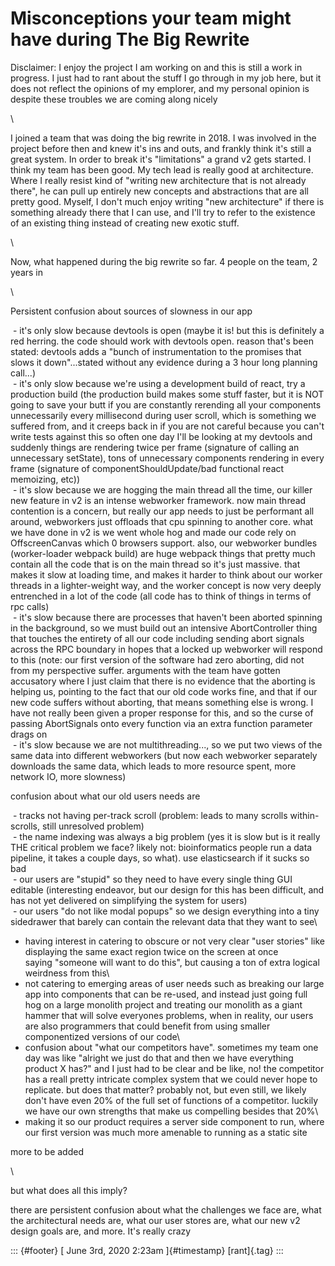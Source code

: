 Misconceptions your team might have during The Big Rewrite
==========================================================

Disclaimer: I enjoy the project I am working on and this is still a work
in progress. I just had to rant about the stuff I go through in my job
here, but it does not reflect the opinions of my emplorer, and my
personal opinion is despite these troubles we are coming along nicely

\

I joined a team that was doing the big rewrite in 2018. I was involved
in the project before then and knew it's ins and outs, and frankly think
it's still a great system. In order to break it's "limitations" a grand
v2 gets started. I think my team has been good. My tech lead is really
good at architecture. Where I really resist kind of "writing new
architecture that is not already there", he can pull up entirely new
concepts and abstractions that are all pretty good. Myself, I don't much
enjoy writing "new architecture" if there is something already there
that I can use, and I'll try to refer to the existence of an existing
thing instead of creating new exotic stuff. 

\

Now, what happened during the big rewrite so far. 4 people on the team,
2 years in

\

Persistent confusion about sources of slowness in our app

 - it's only slow because devtools is open (maybe it is! but this is
definitely a red herring. the code should work with devtools open.
reason that's been stated: devtools adds a "bunch of instrumentation to
the promises that slows it down"...stated without any evidence during a
3 hour long planning call...)\
 - it's only slow because we're using a development build of react, try
a production build (the production build makes some stuff faster, but it
is NOT going to save your butt if you are constantly rerending all your
components unnecessarily every millisecond during user scroll, which is
something we suffered from, and it creeps back in if you are not careful
because you can't write tests against this so often one day I'll be
looking at my devtools and suddenly things are rendering twice per frame
(signature of calling an unnecessary setState), tons of unnecessary
components rendering in every frame (signature of
componentShouldUpdate/bad functional react memoizing, etc))\
 - it's slow because we are hogging the main thread all the time, our
killer new feature in v2 is an intense webworker framework. now main
thread contention is a concern, but really our app needs to just be
performant all around, webworkers just offloads that cpu spinning to
another core. what we have done in v2 is we went whole hog and made our
code rely on OffscreenCanvas which 0 browsers support. also, our
webworker bundles (worker-loader webpack build) are huge webpack things
that pretty much contain all the code that is on the main thread so it's
just massive. that makes it slow at loading time, and makes it harder to
think about our worker threads in a lighter-weight way, and the worker
concept is now very deeply entrenched in a lot of the code (all code has
to think of things in terms of rpc calls)\
 - it's slow because there are processes that haven't been aborted
spinning in the background, so we must build out an intensive
AbortController thing that touches the entirety of all our code
including sending abort signals across the RPC boundary in hopes that a
locked up webworker will respond to this (note: our first version of the
software had zero aborting, did not from my perspective suffer.
arguments with the team have gotten accusatory where I just claim that
there is no evidence that the aborting is helping us, pointing to the
fact that our old code works fine, and that if our new code suffers
without aborting, that means something else is wrong. I have not really
been given a proper response for this, and so the curse of passing
AbortSignals onto every function via an extra function parameter drags
on\
 - it's slow because we are not multithreading..., so we put two views
of the same data into different webworkers (but now each webworker
separately downloads the same data, which leads to more resource spent,
more network IO, more slowness)

confusion about what our old users needs are

 - tracks not having per-track scroll (problem: leads to many scrolls
within-scrolls, still unresolved problem)\
 - the name indexing was always a big problem (yes it is slow but is it
really THE critical problem we face? likely not: bioinformatics people
run a data pipeline, it takes a couple days, so what). use elasticsearch
if it sucks so bad\
 - our users are "stupid" so they need to have every single thing GUI
editable (interesting endeavor, but our design for this has been
difficult, and has not yet delivered on simplifying the system for
users)\
 - our users "do not like modal popups" so we design everything into a
tiny sidedrawer that barely can contain the relevant data that they want
to see\
- having interest in catering to obscure or not very clear "user
stories" like displaying the same exact region twice on the screen at
once saying "someone will want to do this", but causing a ton of extra
logical weirdness from this\
- not catering to emerging areas of user needs such as breaking our
large app into components that can be re-used, and instead just going
full hog on a large monolith project and treating our monolith as a
giant hammer that will solve everyones problems, when in reality, our
users are also programmers that could benefit from using smaller
componentized versions of our code\
- confusion about "what our competitors have". sometimes my team one day
was like "alright we just do that and then we have everything product X
has?" and I just had to be clear and be like, no! the competitor has a
reall pretty intricate complex system that we could never hope to
replicate. but does that matter? probably not, but even still, we likely
don't have even 20% of the full set of functions of a competitor.
luckily we have our own strengths that make us compelling besides that
20%\
- making it so our product requires a server side component to run,
where our first version was much more amenable to running as a static
site

more to be added

\

but what does all this imply?

there are persistent confusion about what the challenges we face are,
what the architectural needs are, what our user stores are, what our new
v2 design goals are, and more. It's really crazy

::: {#footer}
[ June 3rd, 2020 2:23am ]{#timestamp} [rant]{.tag}
:::
